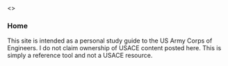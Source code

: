 <>
<html>
	<head>
		<meta name="viewport" content="width=device-width, initial-scale=1.0">
		<meta charset="utf-8" />
		<link rel="stylesheet" type="text/css" href="css/style.css" />
		<title>Home</title>
	</head>
<body>
<h3>Home</h3>

<p>This site is intended as a personal study guide to the US Army Corps of Engineers. I do not claim ownership of USACE content posted here. This is simply a reference tool and not a USACE resource. </p>

</body>
</html>

